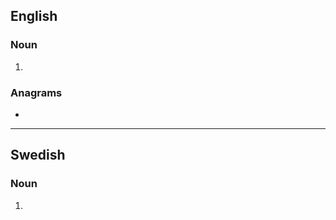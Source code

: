 ==English==

===Noun===
{{head|en|noun form}}

# {{plural of|en|mink}}

===Anagrams===
* {{anagrams|en|a=ikmns|Minsk}}

----

==Swedish==

===Noun===
{{head|sv|noun form}}

# {{sv-noun-form-indef-gen|mink}}